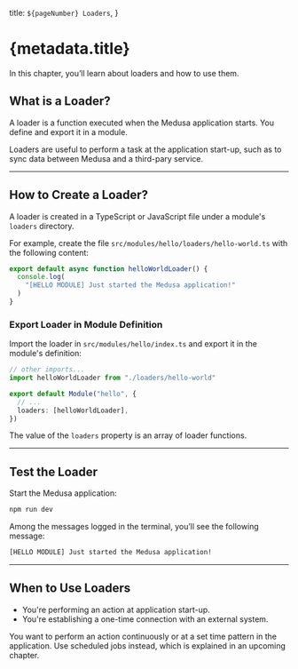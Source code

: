  title: `${pageNumber} Loaders`,
}

# {metadata.title}

In this chapter, you’ll learn about loaders and how to use them.

## What is a Loader?

A loader is a function executed when the Medusa application starts. You define and export it in a module.

Loaders are useful to perform a task at the application start-up, such as to sync data between Medusa and a third-pary service.

---

## How to Create a Loader?

A loader is created in a TypeScript or JavaScript file under a module's `loaders` directory.

For example, create the file `src/modules/hello/loaders/hello-world.ts` with the following content:

```ts title="src/modules/hello/loaders/hello-world.ts"
export default async function helloWorldLoader() {
  console.log(
    "[HELLO MODULE] Just started the Medusa application!"
  )
}
```

### Export Loader in Module Definition

Import the loader in `src/modules/hello/index.ts` and export it in the module's definition:

```ts title="src/modules/hello/index.ts"
// other imports...
import helloWorldLoader from "./loaders/hello-world"

export default Module("hello", {
  // ...
  loaders: [helloWorldLoader],
})
```

The value of the `loaders` property is an array of loader functions.

---

## Test the Loader

Start the Medusa application:

```bash npm2yarn
npm run dev
```

Among the messages logged in the terminal, you’ll see the following message:

```bash
[HELLO MODULE] Just started the Medusa application!
```

---

## When to Use Loaders

<Note title="Use loaders when" type="success">

- You're performing an action at application start-up.
- You're establishing a one-time connection with an external system.

</Note>

<Note title="Don't use loaders if" type="error">

You want to perform an action continuously or at a set time pattern in the application. Use scheduled jobs instead, which is explained in an upcoming chapter.

</Note>
